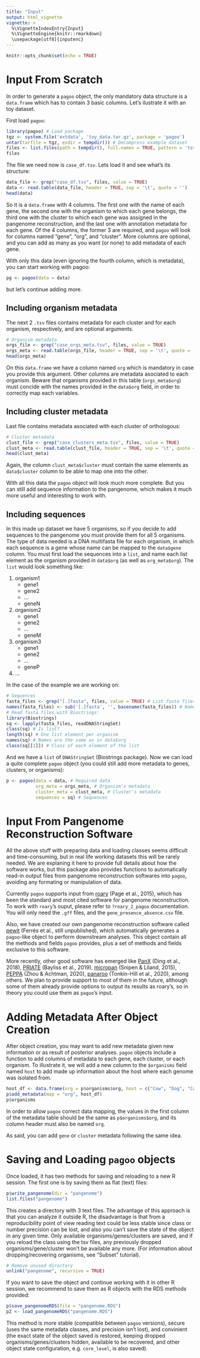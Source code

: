 ```yaml
---
title: "Input"
output: html_vignette
vignette: >
  %\VignetteIndexEntry{Input}
  %\VignetteEngine{knitr::rmarkdown}
  \usepackage[utf8]{inputenc}
---
```


```r
knitr::opts_chunk$set(echo = TRUE)
```
# Input From Scratch

In order to generate a `pagoo` object, the only mandatory data structure is a `data.frame` which has to contain 3 basic columns. Let's ilustrate it with an toy dataset.

First load `pagoo`:
```r
library(pagoo) # Load package
tgz <- system.file('extdata', 'toy_data.tar.gz', package = 'pagoo')
untar(tarfile = tgz, exdir = tempdir()) # Decompress example dataset
files <- list.files(path = tempdir(), full.names = TRUE, pattern = 'tsv$|fasta$') # List files
files
```
The file we need now is `case_df.tsv`. Lets load it and see what's its structure:
```r
data_file <- grep("case_df.tsv", files, value = TRUE)
data <- read.table(data_file, header = TRUE, sep = '\t', quote = '')
head(data)
```
So it is a `data.frame` with 4 columns. The first one with the name of each gene, the second one with the organism to which each gene belongs, the third one with the cluster to which each gene was assigned in the pangenome reconstruction, and the last one with annotation metadata for each gene. Of the 4 columns, the former 3 are required, and `pagoo` will look for columns named "gene", "org", and "cluster". More columns are optional, and you can add as many as you want (or none) to add metadata of each gene.

With only this data (even ignoring the fourth column, which is metadata), you can start working with pagoo:
```r
pg <- pagoo(data = data)
```

but let's continue adding more.

## Including organism metadata

The next 2 `.tsv` files contains metadata for each cluster and for each organism, respectively, and are optional arguments. 
```r
# Organism metadata
orgs_file <- grep("case_orgs_meta.tsv", files, value = TRUE)
orgs_meta <- read.table(orgs_file, header = TRUE, sep = '\t', quote = '')
head(orgs_meta)
```
On this `data.frame` we have a column named `org` which is mandatory in case you provide this argument. Other columns are metadata asociated to each organism. Beware that organisms provided in this table (`orgs_meta$org`) must concide with the names provided in the `data$org` field, in order to correctly map each variables.

## Including cluster metadata

Last file contains metadata asociated with each cluster of orthologous:
```r
# Cluster metadata
clust_file <- grep("case_clusters_meta.tsv", files, value = TRUE)
clust_meta <- read.table(clust_file, header = TRUE, sep = '\t', quote = '')
head(clust_meta)
```
Again, the column `clust_meta$cluster` must contain the same elements as `data$cluster` column to be able to map one into the other.

With all this data the `pagoo` object will look much more complete. But you can still add sequence information to the pangenome, which makes it much more useful and interesting to work with.

## Including sequences

In this made up dataset we have 5 organisms, so if you decide to add sequences to the pangenome you must provide them for all 5 organisms. The type of data needed is a DNA multifasta file for each organism, in which each sequence is a gene whose name can be mapped to the `data$gene` column. You must first load the sequences into a `list`, and name each list element as the organism provided in `data$org` (as well as `org_meta$org`). 
The `list` would look something like:

1. organism1
    + gene1
    + gene2
    + ...
    + geneN
    
2. organism2
    + gene1
    + gene2
    + ...
    + geneM
    
3. organism3
    + gene1
    + gene2
    + ...
    + geneP
    
4. ...

In the case of the example we are working on:
```r
# Sequences
fasta_files <- grep("[.]fasta", files, value = TRUE) # List fasta files
names(fasta_files) <- sub('[.]fasta', '', basename(fasta_files)) # Name them 
# Read fasta files with Biostrings:
library(Biostrings)
sq <- lapply(fasta_files, readDNAStringSet)
class(sq) # Is list?
length(sq) # One list element per organism
names(sq) # Names are the same as in data$org
class(sq[[1]]) # Class of each element of the list
```
And we have a `list` of `DNAStringSet` (Biostrings package). Now we can load a quite complete `pagoo` object (you could still add more metadata to genes, clusters, or organisms):

```r
p <- pagoo(data = data, # Required data
           org_meta = orgs_meta, # Organism's metadata
           cluster_meta = clust_meta, # Cluster's metadata
           sequences = sq) # Sequences
```

# Input From Pangenome Reconstruction Software

All the above stuff with preparing data and loading classes seems difficult and time-consuming, but in real life working datasets this will be rarely needed. We are explaning it here to provide full details about how the software works, but this package also provides functions to automatically read-in output files from pangenome reconstruction softwares into `pagoo`, avoiding any formating or manipulation of data.

Currently `pagoo` supports input from [roary](https://sanger-pathogens.github.io/Roary/) (Page et al., 2015), which has been the standard and most cited software for pangenome reconstruction. To work with `roary`'s ouput, please refer to `?roary_2_pagoo` documentation. You will only need the `.gff` files, and the `gene_presence_absence.csv` file.

Also, we have created our own pangenome reconstruction software called [pewit](https://github.com/iferres/pewit) (Ferrés et al., still unpublished), which automatically generates a `pagoo`-like object to perform downstream analyses. This object contain all the methods and fields `pagoo` provides, plus a set of methods and fields exclusive to this software.

More recently, other good software has emerged like [PanX](http://pangenome.tuebingen.mpg.de) (Ding et al., 2018), [PRIATE](https://github.com/SionBayliss/PIRATE) (Bayliss et al., 2019), [micropan](https://github.com/cran/micropan) (Snipen & Liland, 2015), [PEPPA](https://github.com/zheminzhou/PEPPA) (Zhou & Achtman, 2020), [panaroo](https://github.com/gtonkinhill/panaroo) (Tonkin-Hill et al., 2020), among others. We plan to provide support to most of them in the future, although some of them already provide options to output its results as roary's, so in theory you could use them as `pagoo`'s input.

# Adding Metadata After Object Creation

After object creation, you may want to add new metadata given new information or as result of posterior analyses. `pagoo` objects include a function to add columns of metadata to each gene, each cluster, or each organism. To illustrate it, we will add a new column to the `$organisms` field named `host` to add made up information about the host where each genome was isolated from.

```r
host_df <- data.frame(org = p$organisms$org, host = c("Cow", "Dog", "Cat", "Cow", "Sheep"))
p$add_metadata(map = "org", host_df)
p$organisms
```

In order to allow `pagoo` correct data mapping, the values in the first column of the metadata table should be the same as `p$organisms$org`, and its column header must also be named `org`.

As said, you can add `gene` or `cluster` metadata following the same idea.

# Saving and Loading `pagoo` objects

Once loaded, it has two methods for saving and reloading to a new R session. The first one is by saving them as flat (text) files:

```r
p$write_pangenome(dir = "pangenome")
list.files("pangenome")
```
This creates a directory with 3 text files. The advantage of this approach is that you can analyze it outside R, the disadvantage is that from a reproducibility point of view reading text could be less stable since class or number precision can be lost, and also you can't save the state of the object in any given time. Only available organisms/genes/clusters are saved, and if you reload the class using the tsv files, any previously dropped organisms/gene/cluster won't be available any more. (For information about dropping/recovering organisms, see "Subset" tutorial).
```r
# Remove unused directory
unlink("pangenome", recursive = TRUE)
```
If you want to save the object and continue working with it in other R session, we recommend to save them as R objects with the RDS methods provided:
```r
p$save_pangenomeRDS(file = "pangenome.RDS")
p2 <- load_pangenomeRDS("pangenome.RDS")
```
This method is more stable (compatible between `pagoo` versions), secure (uses the same metadata classes, and precision isn't lost), and convinient (the exact state of the object saved is restored, keeping dropped organisms/genes/clusters hidden, available to be recovered, and other object state configuration, e.g. `core_level`, is also saved).

